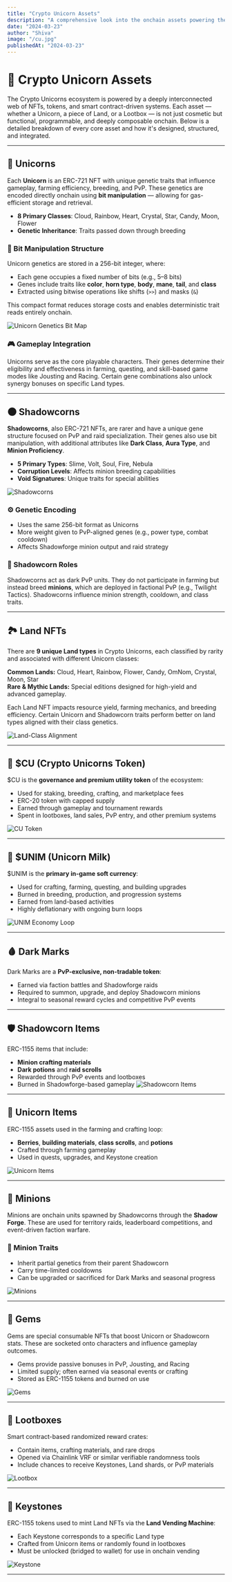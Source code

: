 ```yaml
---
title: "Crypto Unicorn Assets"
description: "A comprehensive look into the onchain assets powering the Crypto Unicorns ecosystem — from NFTs to tokens and loot systems."
date: "2024-03-23"
author: "Shiva"
image: "/cu.jpg"
publishedAt: "2024-03-23"
---
```


# 🧬 Crypto Unicorn Assets

The Crypto Unicorns ecosystem is powered by a deeply interconnected web of NFTs, tokens, and smart contract-driven systems. Each asset — whether a Unicorn, a piece of Land, or a Lootbox — is not just cosmetic but functional, programmable, and deeply composable onchain. Below is a detailed breakdown of every core asset and how it's designed, structured, and integrated.


---

## 🦄 Unicorns

Each **Unicorn** is an ERC-721 NFT with unique genetic traits that influence gameplay, farming efficiency, breeding, and PvP. These genetics are encoded directly onchain using **bit manipulation** — allowing for gas-efficient storage and retrieval.

- **8 Primary Classes**: Cloud, Rainbow, Heart, Crystal, Star, Candy, Moon, Flower
- **Genetic Inheritance**: Traits passed down through breeding


### 🔬 Bit Manipulation Structure

Unicorn genetics are stored in a 256-bit integer, where:

- Each gene occupies a fixed number of bits (e.g., 5–8 bits)
- Genes include traits like **color**, **horn type**, **body**, **mane**, **tail**, and **class**
- Extracted using bitwise operations like shifts (`>>`) and masks (`&`)

This compact format reduces storage costs and enables deterministic trait reads entirely onchain.

![Unicorn Genetics Bit Map](/cu-genetics.png)

### 🎮 Gameplay Integration

Unicorns serve as the core playable characters. Their genes determine their eligibility and effectiveness in farming, questing, and skill-based game modes like Jousting and Racing. Certain gene combinations also unlock synergy bonuses on specific Land types.



---

## 🌑 Shadowcorns

**Shadowcorns**, also ERC-721 NFTs, are rarer and have a unique gene structure focused on PvP and raid specialization. Their genes also use bit manipulation, with additional attributes like **Dark Class**, **Aura Type**, and **Minion Proficiency**.

- **5 Primary Types**: Slime, Volt, Soul, Fire, Nebula
- **Corruption Levels**: Affects minion breeding capabilities
- **Void Signatures**: Unique traits for special abilities

![Shadowcorns](/shadowcorns.jpeg)

### ⚙️ Genetic Encoding

- Uses the same 256-bit format as Unicorns
- More weight given to PvP-aligned genes (e.g., power type, combat cooldown)
- Affects Shadowforge minion output and raid strategy



### 🧨 Shadowcorn Roles

Shadowcorns act as dark PvP units. They do not participate in farming but instead breed **minions**, which are deployed in factional PvP (e.g., Twilight Tactics). Shadowcorns influence minion strength, cooldown, and class traits.

---


## 🏞️ Land NFTs

There are **9 unique Land types** in Crypto Unicorns, each classified by rarity and associated with different Unicorn classes:

**Common Lands:** Cloud, Heart, Rainbow, Flower, Candy, OmNom, Crystal, Moon, Star  
**Rare & Mythic Lands:** Special editions designed for high-yield and advanced gameplay.

Each Land NFT impacts resource yield, farming mechanics, and breeding efficiency. Certain Unicorn and Shadowcorn traits perform better on land types aligned with their class genetics.

![Land-Class Alignment](/cu-land-2.jpeg)

---

## 💎 $CU (Crypto Unicorns Token)

$CU is the **governance and premium utility token** of the ecosystem:

- Used for staking, breeding, crafting, and marketplace fees
- ERC-20 token with capped supply
- Earned through gameplay and tournament rewards
- Spent in lootboxes, land sales, PvP entry, and other premium systems

![CU Token](/cu-token-2.webp)

---

## 🍃 $UNIM (Unicorn Milk)

$UNIM is the **primary in-game soft currency**:

- Used for crafting, farming, questing, and building upgrades
- Burned in breeding, production, and progression systems
- Earned from land-based activities
- Highly deflationary with ongoing burn loops

![UNIM Economy Loop](/cu-unim-2.jpeg)

---

## 🩸 Dark Marks

Dark Marks are a **PvP-exclusive, non-tradable token**:

- Earned via faction battles and Shadowforge raids
- Required to summon, upgrade, and deploy Shadowcorn minions
- Integral to seasonal reward cycles and competitive PvP events

---

## 🛡️ Shadowcorn Items

ERC-1155 items that include:

- **Minion crafting materials**
- **Dark potions** and **raid scrolls**
- Rewarded through PvP events and lootboxes
- Burned in Shadowforge-based gameplay
![Shadowcorn Items](/cu-shadow-items-2.jpg)

---

## 🌈 Unicorn Items

ERC-1155 assets used in the farming and crafting loop:

- **Berries**, **building materials**, **class scrolls**, and **potions**
- Crafted through farming gameplay
- Used in quests, upgrades, and Keystone creation

![Unicorn Items](/cu-items.jpeg)

---

## 🧬 Minions

Minions are onchain units spawned by Shadowcorns through the **Shadow Forge**. These are used for territory raids, leaderboard competitions, and event-driven faction warfare.

### 🔗 Minion Traits

- Inherit partial genetics from their parent Shadowcorn
- Carry time-limited cooldowns
- Can be upgraded or sacrificed for Dark Marks and seasonal progress

![Minions](/cu-minions.webp)

---

## 💠 Gems

Gems are special consumable NFTs that boost Unicorn or Shadowcorn stats. These are socketed onto characters and influence gameplay outcomes.

- Gems provide passive bonuses in PvP, Jousting, and Racing
- Limited supply; often earned via seasonal events or crafting
- Stored as ERC-1155 tokens and burned on use

![Gems](/cu-gems.gif)

---

## 🎁 Lootboxes

Smart contract-based randomized reward crates:

- Contain items, crafting materials, and rare drops
- Opened via Chainlink VRF or similar verifiable randomness tools
- Include chances to receive Keystones, Land shards, or PvP materials

![Lootbox](/cu-lootbox.avif)

---

## 🔐 Keystones

ERC-1155 tokens used to mint Land NFTs via the **Land Vending Machine**:

- Each Keystone corresponds to a specific Land type
- Crafted from Unicorn items or randomly found in lootboxes
- Must be unlocked (bridged to wallet) for use in onchain vending

![Keystone](/cu-trading.png)

---
